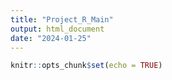 ```yaml
---
title: "Project_R_Main"
output: html_document
date: "2024-01-25"
---
```


```r
knitr::opts_chunk$set(echo = TRUE)
```
